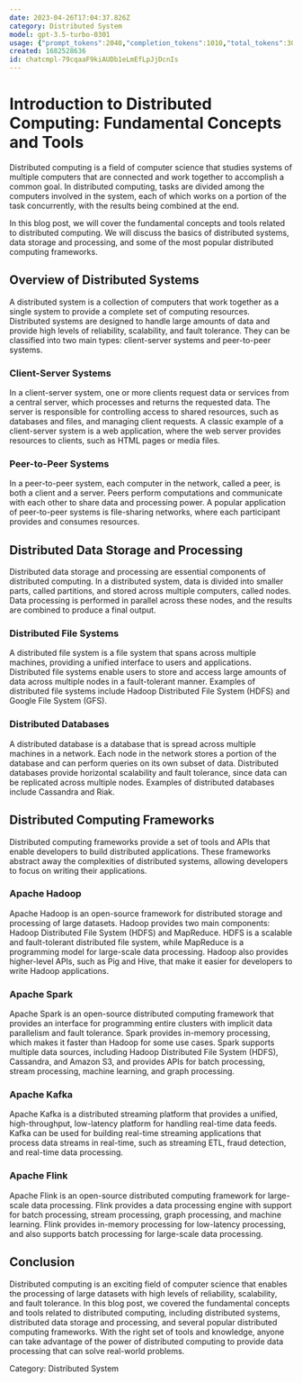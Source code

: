 ```yaml
---
date: 2023-04-26T17:04:37.826Z
category: Distributed System
model: gpt-3.5-turbo-0301
usage: {"prompt_tokens":2040,"completion_tokens":1010,"total_tokens":3050}
created: 1682528636
id: chatcmpl-79cqaaF9kiAUDb1eLmEfLpJjDcnIs
---
```


# Introduction to Distributed Computing: Fundamental Concepts and Tools

Distributed computing is a field of computer science that studies systems of multiple computers that are connected and work together to accomplish a common goal. In distributed computing, tasks are divided among the computers involved in the system, each of which works on a portion of the task concurrently, with the results being combined at the end.

In this blog post, we will cover the fundamental concepts and tools related to distributed computing. We will discuss the basics of distributed systems, data storage and processing, and some of the most popular distributed computing frameworks.

## Overview of Distributed Systems

A distributed system is a collection of computers that work together as a single system to provide a complete set of computing resources. Distributed systems are designed to handle large amounts of data and provide high levels of reliability, scalability, and fault tolerance. They can be classified into two main types: client-server systems and peer-to-peer systems.

### Client-Server Systems

In a client-server system, one or more clients request data or services from a central server, which processes and returns the requested data. The server is responsible for controlling access to shared resources, such as databases and files, and managing client requests. A classic example of a client-server system is a web application, where the web server provides resources to clients, such as HTML pages or media files.

### Peer-to-Peer Systems

In a peer-to-peer system, each computer in the network, called a peer, is both a client and a server. Peers perform computations and communicate with each other to share data and processing power. A popular application of peer-to-peer systems is file-sharing networks, where each participant provides and consumes resources.

## Distributed Data Storage and Processing

Distributed data storage and processing are essential components of distributed computing. In a distributed system, data is divided into smaller parts, called partitions, and stored across multiple computers, called nodes. Data processing is performed in parallel across these nodes, and the results are combined to produce a final output.

### Distributed File Systems

A distributed file system is a file system that spans across multiple machines, providing a unified interface to users and applications. Distributed file systems enable users to store and access large amounts of data across multiple nodes in a fault-tolerant manner. Examples of distributed file systems include Hadoop Distributed File System (HDFS) and Google File System (GFS).

### Distributed Databases

A distributed database is a database that is spread across multiple machines in a network. Each node in the network stores a portion of the database and can perform queries on its own subset of data. Distributed databases provide horizontal scalability and fault tolerance, since data can be replicated across multiple nodes. Examples of distributed databases include Cassandra and Riak.

## Distributed Computing Frameworks

Distributed computing frameworks provide a set of tools and APIs that enable developers to build distributed applications. These frameworks abstract away the complexities of distributed systems, allowing developers to focus on writing their applications.

### Apache Hadoop

Apache Hadoop is an open-source framework for distributed storage and processing of large datasets. Hadoop provides two main components: Hadoop Distributed File System (HDFS) and MapReduce. HDFS is a scalable and fault-tolerant distributed file system, while MapReduce is a programming model for large-scale data processing. Hadoop also provides higher-level APIs, such as Pig and Hive, that make it easier for developers to write Hadoop applications.

### Apache Spark

Apache Spark is an open-source distributed computing framework that provides an interface for programming entire clusters with implicit data parallelism and fault tolerance. Spark provides in-memory processing, which makes it faster than Hadoop for some use cases. Spark supports multiple data sources, including Hadoop Distributed File System (HDFS), Cassandra, and Amazon S3, and provides APIs for batch processing, stream processing, machine learning, and graph processing.

### Apache Kafka

Apache Kafka is a distributed streaming platform that provides a unified, high-throughput, low-latency platform for handling real-time data feeds. Kafka can be used for building real-time streaming applications that process data streams in real-time, such as streaming ETL, fraud detection, and real-time data processing.

### Apache Flink

Apache Flink is an open-source distributed computing framework for large-scale data processing. Flink provides a data processing engine with support for batch processing, stream processing, graph processing, and machine learning. Flink provides in-memory processing for low-latency processing, and also supports batch processing for large-scale data processing.

## Conclusion

Distributed computing is an exciting field of computer science that enables the processing of large datasets with high levels of reliability, scalability, and fault tolerance. In this blog post, we covered the fundamental concepts and tools related to distributed computing, including distributed systems, distributed data storage and processing, and several popular distributed computing frameworks. With the right set of tools and knowledge, anyone can take advantage of the power of distributed computing to provide data processing that can solve real-world problems.

Category: Distributed System